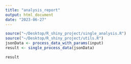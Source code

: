 ```yaml
---
title: "analysis_report"
output: html_document
date: "2023-06-27"
---
```


```r
source("~/Desktop/R_shiny_project/single_analysis.R")
source("~/Desktop/R_shiny_project/utils.R")
jsonData <- process_data_with_params(input)
result <- single_process_data(jsonData)
```


```r
result
```
